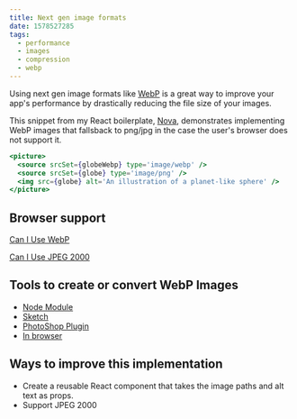 ```yaml
---
title: Next gen image formats
date: 1578527285
tags:
  - performance
  - images
  - compression
  - webp
---
```


Using next gen image formats like [WebP](https://developers.google.com/speed/webp) is a great way to improve your app's performance by drastically reducing the file size of your images.

This snippet from my React boilerplate, [Nova](https://nova.yawnch.com), demonstrates implementing WebP images that fallsback to png/jpg in the case the user's browser does not support it.

```jsx
<picture>
  <source srcSet={globeWebp} type='image/webp' />
  <source srcSet={globe} type='image/png' />
  <img src={globe} alt='An illustration of a planet-like sphere' />
</picture>
```

## Browser support

[Can I Use WebP](https://caniuse.com/#feat=webp)

[Can I Use JPEG 2000](https://caniuse.com/#feat=jpeg2000)

## Tools to create or convert WebP Images

- [Node Module](https://www.npmjs.com/package/imagemin-webp)
- [Sketch](https://www.sketch.com/docs/exporting/#exporting)
- [PhotoShop Plugin](https://developers.google.com/speed/webp/docs/webpshop)
- [In browser](https://webp-converter.com/)

## Ways to improve this implementation

- Create a reusable React component that takes the image paths and alt text as props.
- Support JPEG 2000
